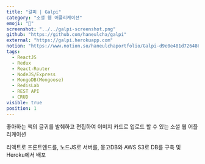 ```yaml
---
title: "갈피 | Galpi"
category: "소셜 웹 어플리케이션"
emoji: "📑"
screenshot: "../../galpi-screenshot.png"
github: "https://github.com/haneulcha/galpi"
external: "https://galpi.herokuapp.com"
notion: "https://www.notion.so/haneulchaportfolio/Galpi-d9e0e481d7264865b3af328af0482ad5"
tags:
  - ReactJS
  - Redux
  - React-Router
  - NodeJS/Express
  - MongoDB(Mongoose)
  - RedisLab
  - REST API
  - CRUD
visible: true
position: 1
---
```


좋아하는 책의 글귀를 발췌하고 편집하여 이미지 카드로 업로드 할 수 있는 소셜 웹 어플리케이션

리액트로 프론트엔드를, 노드JS로 서버를, 몽고DB와 AWS S3로 DB를 구축 및 Heroku에서 배포
